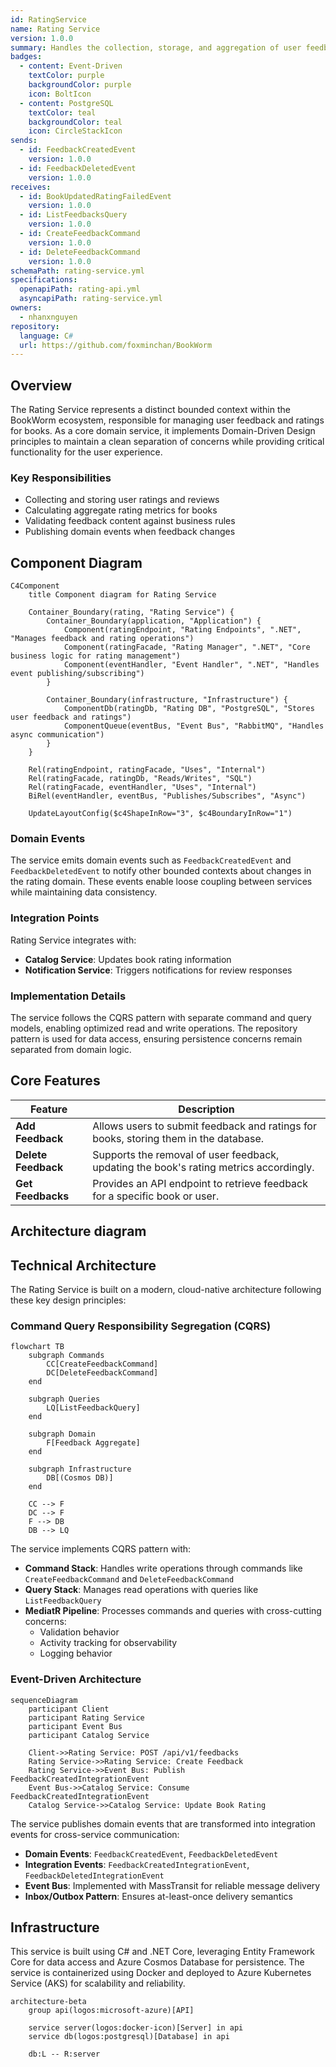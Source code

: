 ```yaml
---
id: RatingService
name: Rating Service
version: 1.0.0
summary: Handles the collection, storage, and aggregation of user feedback and ratings for books on the BookWorm platform
badges:
  - content: Event-Driven
    textColor: purple
    backgroundColor: purple
    icon: BoltIcon
  - content: PostgreSQL
    textColor: teal
    backgroundColor: teal
    icon: CircleStackIcon
sends:
  - id: FeedbackCreatedEvent
    version: 1.0.0
  - id: FeedbackDeletedEvent
    version: 1.0.0
receives:
  - id: BookUpdatedRatingFailedEvent
    version: 1.0.0
  - id: ListFeedbacksQuery
    version: 1.0.0
  - id: CreateFeedbackCommand
    version: 1.0.0
  - id: DeleteFeedbackCommand
    version: 1.0.0
schemaPath: rating-service.yml
specifications:
  openapiPath: rating-api.yml
  asyncapiPath: rating-service.yml
owners:
  - nhanxnguyen
repository:
  language: C#
  url: https://github.com/foxminchan/BookWorm
---
```


<Tiles>
  <Tile
    icon="DocumentIcon"
    href={`/docs/services/${frontmatter.id}/${frontmatter.version}/changelog`}
    title="View the changelog"
    description="Want to know the history of this service? View the change logs"
  />
  <Tile
    icon="UserGroupIcon"
    href="/docs/users/nhanxnguyen"
    title="Contact the author"
    description="Any questions? Feel free to contact the owners"
  />
  <Tile
    icon="BoltIcon"
    href={`/visualiser/services/${frontmatter.id}/${frontmatter.version}`}
    title={`Sends ${frontmatter.sends.length} messages`}
    description="This service sends messages to downstream consumers"
  />
  <Tile
    icon="BoltIcon"
    href={`/visualiser/services/${frontmatter.id}/${frontmatter.version}`}
    title={`Receives ${frontmatter.receives.length} messages`}
    description="This service receives messages from other services"
  />
</Tiles>

## Overview

The Rating Service represents a distinct bounded context within the BookWorm ecosystem, responsible for managing user feedback and ratings for books. As a core domain service, it implements Domain-Driven Design principles to maintain a clean separation of concerns while providing critical functionality for the user experience.

### Key Responsibilities

- Collecting and storing user ratings and reviews
- Calculating aggregate rating metrics for books
- Validating feedback content against business rules
- Publishing domain events when feedback changes

## Component Diagram

```mermaid
C4Component
    title Component diagram for Rating Service

    Container_Boundary(rating, "Rating Service") {
        Container_Boundary(application, "Application") {
            Component(ratingEndpoint, "Rating Endpoints", ".NET", "Manages feedback and rating operations")
            Component(ratingFacade, "Rating Manager", ".NET", "Core business logic for rating management")
            Component(eventHandler, "Event Handler", ".NET", "Handles event publishing/subscribing")
        }

        Container_Boundary(infrastructure, "Infrastructure") {
            ComponentDb(ratingDb, "Rating DB", "PostgreSQL", "Stores user feedback and ratings")
            ComponentQueue(eventBus, "Event Bus", "RabbitMQ", "Handles async communication")
        }
    }

    Rel(ratingEndpoint, ratingFacade, "Uses", "Internal")
    Rel(ratingFacade, ratingDb, "Reads/Writes", "SQL")
    Rel(ratingFacade, eventHandler, "Uses", "Internal")
    BiRel(eventHandler, eventBus, "Publishes/Subscribes", "Async")

    UpdateLayoutConfig($c4ShapeInRow="3", $c4BoundaryInRow="1")
```

### Domain Events

The service emits domain events such as `FeedbackCreatedEvent` and `FeedbackDeletedEvent` to notify other bounded contexts about changes in the rating domain. These events enable loose coupling between services while maintaining data consistency.

### Integration Points

Rating Service integrates with:

- **Catalog Service**: Updates book rating information
- **Notification Service**: Triggers notifications for review responses

### Implementation Details

The service follows the CQRS pattern with separate command and query models, enabling optimized read and write operations. The repository pattern is used for data access, ensuring persistence concerns remain separated from domain logic.

## Core Features

| Feature             | Description                                                                            |
| ------------------- | -------------------------------------------------------------------------------------- |
| **Add Feedback**    | Allows users to submit feedback and ratings for books, storing them in the database.   |
| **Delete Feedback** | Supports the removal of user feedback, updating the book's rating metrics accordingly. |
| **Get Feedbacks**   | Provides an API endpoint to retrieve feedback for a specific book or user.             |

## Architecture diagram

<NodeGraph />

## Technical Architecture

The Rating Service is built on a modern, cloud-native architecture following these key design principles:

### Command Query Responsibility Segregation (CQRS)

```mermaid
flowchart TB
    subgraph Commands
        CC[CreateFeedbackCommand]
        DC[DeleteFeedbackCommand]
    end

    subgraph Queries
        LQ[ListFeedbackQuery]
    end

    subgraph Domain
        F[Feedback Aggregate]
    end

    subgraph Infrastructure
        DB[(Cosmos DB)]
    end

    CC --> F
    DC --> F
    F --> DB
    DB --> LQ
```

The service implements CQRS pattern with:

- **Command Stack**: Handles write operations through commands like `CreateFeedbackCommand` and `DeleteFeedbackCommand`
- **Query Stack**: Manages read operations with queries like `ListFeedbackQuery`
- **MediatR Pipeline**: Processes commands and queries with cross-cutting concerns:
  - Validation behavior
  - Activity tracking for observability
  - Logging behavior

### Event-Driven Architecture

```mermaid
sequenceDiagram
    participant Client
    participant Rating Service
    participant Event Bus
    participant Catalog Service

    Client->>Rating Service: POST /api/v1/feedbacks
    Rating Service->>Rating Service: Create Feedback
    Rating Service->>Event Bus: Publish FeedbackCreatedIntegrationEvent
    Event Bus->>Catalog Service: Consume FeedbackCreatedIntegrationEvent
    Catalog Service->>Catalog Service: Update Book Rating
```

The service publishes domain events that are transformed into integration events for cross-service communication:

- **Domain Events**: `FeedbackCreatedEvent`, `FeedbackDeletedEvent`
- **Integration Events**: `FeedbackCreatedIntegrationEvent`, `FeedbackDeletedIntegrationEvent`
- **Event Bus**: Implemented with MassTransit for reliable message delivery
- **Inbox/Outbox Pattern**: Ensures at-least-once delivery semantics

## Infrastructure

This service is built using C# and .NET Core, leveraging Entity Framework Core for data access and Azure Cosmos Database for persistence. The service is containerized using Docker and deployed to Azure Kubernetes Service (AKS) for scalability and reliability.

```mermaid
architecture-beta
    group api(logos:microsoft-azure)[API]

    service server(logos:docker-icon)[Server] in api
    service db(logos:postgresql)[Database] in api

    db:L -- R:server
```
